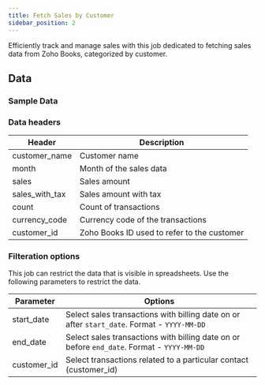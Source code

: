 ```yaml
---
title: Fetch Sales by Customer
sidebar_position: 2
---
```


Efficiently track and manage sales with this job dedicated to fetching sales data from Zoho Books, categorized by customer.

<AddJob
  template="gsheet_zoho_books_db_get_sales_by_customer"
/>


## Data

### Sample Data

<Gsheet
  src="https://docs.google.com/spreadsheets/d/1-gX-uq5YrTW-6gQJYM-mNXitEOfJLTiQCvPtV8CR1Yc/edit#gid=1922010782"
/>


### Data headers

| Header           | Description                                      |
|------------------|--------------------------------------------------|
| customer_name    | Customer name                                    |
| month            | Month of the sales data                           |
| sales            | Sales amount                                     |
| sales_with_tax   | Sales amount with tax                             |
| count            | Count of transactions                            |
| currency_code    | Currency code of the transactions                 |
| customer_id      | Zoho Books ID used to refer to the customer       |


### Filteration options

This job can restrict the data that is visible in spreadsheets. Use the following parameters to restrict the data.

| Parameter | Options |
|----|----|
| start_date | Select sales transactions with billing date on or after `start_date`. Format - `YYYY-MM-DD` |
| end_date | Select sales transactions with billing date on or before `end_date`. Format - `YYYY-MM-DD` |
| customer_id | Select transactions related to a particular contact (customer_id) |

<!---
## Others

### Similar jobs

Similar sort of data can be achieved by using get accounting transaction job and filtering it by invoice type. 

### Reports that use this job

Here are some of the report templates that use this job: 
-->
